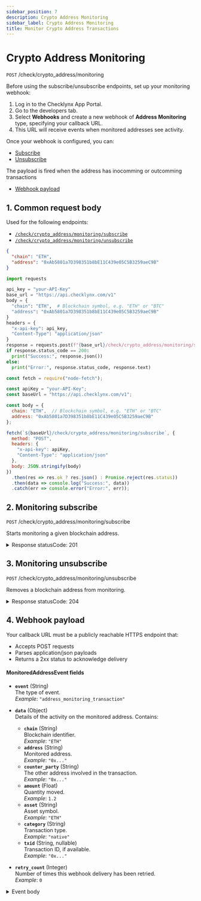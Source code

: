 ```yaml
---
sidebar_position: 7
description: Crypto Address Monitoring
sidebar_label: Crypto Address Monitoring
title: Monitor Crypto Address Transactions
---
```







# Crypto Address Monitoring

`POST`  /check/crypto_address/monitoring

Before using the subscribe/unsubscribe endpoints, set up your monitoring webhook:

1. Log in to the Checklynx App Portal.  
2. Go to the developers tab.  
3. Select **Webhooks** and create a new webhook of **Address Monitoring** type, specifying your callback URL.  
4. This URL will receive events when monitored addresses see activity.

Once your webhook is configured, you can:

- [Subscribe](#1-monitoring-subscribe)
- [Unsubscribe](#2-monitoring-unsubscribe)

The payload is fired when the address has inocomming or outcomming transactions 
- [Webhook payload](#4-webhook-payload)


## 1. Common request body
Used for the following endpoints:

- [`/check/crypto_address/monitoring/subscribe`](#1-monitoring-subscribe)
- [`/check/crypto_address/monitoring/unsubscribe`](#2-monitoring-unsubscribe)

<Tabs groupId="addressRequest">

  <TabItem value="json" label="JSON">

```json
{
  "chain": "ETH",
  "address": "0xAb5801a7D398351b8bE11C439e05C5B3259aeC9B"
}
```

  </TabItem>

  <TabItem value="py" label="Python">

```python
import requests

api_key = "your-API-Key"
base_url = "https://api.checklynx.com/v1"
body = {
  "chain": "ETH",  # Blockchain symbol, e.g. "ETH" or "BTC"
  "address": "0xAb5801a7D398351b8bE11C439e05C5B3259aeC9B" 
}
headers = {
  "x-api-key": api_key,
  "Content-Type": "application/json"
}
response = requests.post(f"{base_url}/check/crypto_address/monitoring/subscribe", headers=headers, json=body)
if response.status_code == 200:
  print("Success:", response.json())
else:
  print("Error:", response.status_code, response.text)
```

  </TabItem>

  <TabItem value="js" label="JavaScript">

```js
const fetch = require("node-fetch");

const apiKey = "your-API-Key";
const baseUrl = "https://api.checklynx.com/v1";

const body = {
  chain: "ETH",  // Blockchain symbol, e.g. "ETH" or "BTC"
  address: "0xAb5801a7D398351b8bE11C439e05C5B3259aeC9B"  
};

fetch(`${baseUrl}/check/crypto_address/monitoring/subscribe`, {
  method: "POST",
  headers: {
    "x-api-key": apiKey,
    "Content-Type": "application/json"
  },
  body: JSON.stringify(body)
})
  .then(res => res.ok ? res.json() : Promise.reject(res.status))
  .then(data => console.log("Success:", data))
  .catch(err => console.error("Error:", err));
```

  </TabItem>

</Tabs>





## 2. Monitoring subscribe

`POST` /check/crypto_address/monitoring/subscribe

Starts monitoring a given blockchain address.


<details>
  <summary>Response statusCode: 201</summary>
 
</details>


## 3. Monitoring unsubscribe

`POST` /check/crypto_address/monitoring/unsubscribe

Removes a blockchain address from monitoring.




<details>
  <summary>Response statusCode: 204</summary>
 
</details>

## 4. Webhook payload

Your callback URL must be a publicly reachable HTTPS endpoint that:
- Accepts POST requests
- Parses application/json payloads
- Returns a 2xx status to acknowledge delivery

#### MonitoredAddressEvent fields  
- **`event`** (String)  
  The type of event.  
  _Example_: `"address_monitoring_transaction"`

- **`data`** (Object)  
  Details of the activity on the monitored address. Contains:
  - **`chain`** (String)  
    Blockchain identifier.  
    _Example_: `"ETH"`
  - **`address`** (String)  
    Monitored address.  
    _Example_: `"0x..."`
  - **`counter_party`** (String)  
    The other address involved in the transaction.  
    _Example_: `"0x..."`
  - **`amount`** (Float)  
    Quantity moved.  
    _Example_: `1.2`
  - **`asset`** (String)  
    Asset symbol.  
    _Example_: `"ETH"`
  - **`category`** (String)  
    Transaction type.  
    _Example_: `"native"`
  - **`txid`** (String, nullable)  
    Transaction ID, if available.  
    _Example_: `"0x..."`

- **`retry_count`** (Integer)  
  Number of times this webhook delivery has been retried.  
  _Example_: `0`


<details>
  <summary>Event body</summary>
  <div>
    ```js

    {
    "event": "address_monitoring_transaction",
    "data": {
      "chain": "ETH",
      "address": "0x1234abcd...",
      "counter_party": "0xabcd1234...",
      "amount": 1.2,
      "asset": "ETH",
      "category": "native",
      "txid": "0xdeadbeef..."
    },
    "retry_count": 0
  }
  

```
  </div>
</details>